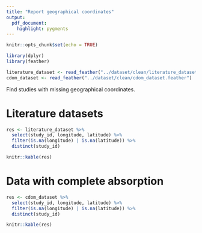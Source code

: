 ```yaml
---
title: "Report geographical coordinates"
output: 
  pdf_document: 
    highlight: pygments
---
```


```r
knitr::opts_chunk$set(echo = TRUE)

library(dplyr)
library(feather)

literature_dataset <- read_feather("../dataset/clean/literature_datasets.feather")
cdom_dataset <- read_feather("../dataset/clean/cdom_dataset.feather")
```

Find studies with missing geographical coordinates.

# Literature datasets

```r
res <- literature_dataset %>% 
  select(study_id, longitude, latitude) %>% 
  filter(is.na(longitude) | is.na(latitude)) %>% 
  distinct(study_id) 
```

```r
knitr::kable(res)
```

# Data with complete absorption


```r
res <- cdom_dataset %>% 
  select(study_id, longitude, latitude) %>% 
  filter(is.na(longitude) | is.na(latitude)) %>% 
  distinct(study_id) 
```

```r
knitr::kable(res)
```
